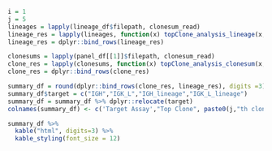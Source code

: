 ```r
i = 1
j = 5
lineages = lapply(lineage_df$filepath, clonesum_read)
lineage_res = lapply(lineages, function(x) topClone_analysis_lineage(x, i=i,j=j))
lineage_res = dplyr::bind_rows(lineage_res)
```

```r
clonesums = lapply(panel_df[[1]]$filepath, clonesum_read)
clone_res = lapply(clonesums, function(x) topClone_analysis_clonesum(x, i=i,j=j))
clone_res = dplyr::bind_rows(clone_res)
```


```r
summary_df = round(dplyr::bind_rows(clone_res, lineage_res), digits =3)
summary_df$target = c("IGH","IGK_L","IGH_lineage","IGK_L_lineage")
summary_df = summary_df %>% dplyr::relocate(target)
colnames(summary_df) <- c('Target Assay',"Top Clone", paste0(j,"th clone"), "Ratio")
```


```r
summary_df %>%
  kable("html", digits=3) %>%
  kable_styling(font_size = 12)
```



